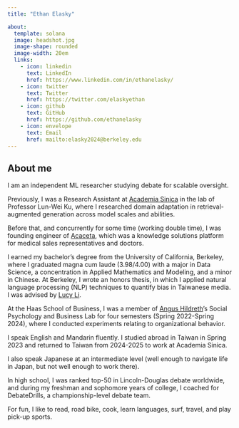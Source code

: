 ```yaml
---
title: "Ethan Elasky"

about: 
  template: solana
  image: headshot.jpg
  image-shape: rounded
  image-width: 20em
  links:
    - icon: linkedin
      text: LinkedIn
      href: https://www.linkedin.com/in/ethanelasky/
    - icon: twitter
      text: Twitter
      href: https://twitter.com/elaskyethan
    - icon: github
      text: GitHub
      href: https://github.com/ethanelasky
    - icon: envelope
      text: Email
      href: mailto:elasky2024@berkeley.edu
---
```


## About me

I am an independent ML researcher studying debate for scalable oversight.

Previously, I was a Research Assistant at [Academia Sinica](https://www.sinica.edu.tw/en/) in the lab of Professor Lun-Wei Ku, where I researched domain adaptation in retrieval-augmented generation across model scales and abilities.

Before that, and concurrently for some time (working double time), I was founding engineer of [Acaceta](https://acaceta.com), which was a knowledge solutions platform for medical sales representatives and doctors.

I earned my bachelor's degree from the University of California, Berkeley, where I graduated magna cum laude (3.98/4.00) with a major in Data Science, a concentration in Applied Mathematics and Modeling, and a minor in Chinese. At Berkeley, I wrote an honors thesis, in which I applied natural language processing (NLP) techniques to quantify bias in Taiwanese media. I was advised by [Lucy Li](https://lucy3.github.io).

At the Haas School of Business, I was a member of [Angus Hildreth](https://www.johnson.cornell.edu/faculty-research/faculty/jdh362/)'s Social Psychology and Business Lab for four semesters (Spring 2022-Spring 2024), where I conducted experiments relating to organizational behavior.

I speak English and Mandarin fluently. I studied abroad in Taiwan in Spring 2023 and returned to Taiwan from 2024-2025 to work at Academia Sinica.

I also speak Japanese at an intermediate level (well enough to navigate life in Japan, but not well enough to work there).

In high school, I was ranked top-50 in Lincoln-Douglas debate worldwide, and during my freshman and sophomore years of college, I coached for DebateDrills, a championship-level debate team.

For fun, I like to read, road bike, cook, learn languages, surf, travel, and play pick-up sports.